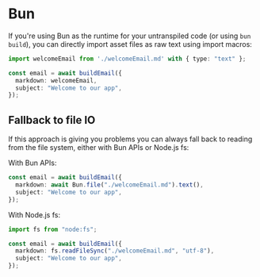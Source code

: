 # Bun

If you're using Bun as the runtime for your untranspiled code (or using `bun build`), you can directly import asset files as raw text using import macros:

```ts
import welcomeEmail from './welcomeEmail.md' with { type: "text" };

const email = await buildEmail({
  markdown: welcomeEmail,
  subject: "Welcome to our app",
});
```

## Fallback to file IO

If this approach is giving you problems you can always fall back to reading from the file system, either with Bun APIs or Node.js fs:

With Bun APIs:

```ts
const email = await buildEmail({
  markdown: await Bun.file("./welcomeEmail.md").text(),
  subject: "Welcome to our app",
});
```

With Node.js fs:

```ts
import fs from "node:fs";

const email = await buildEmail({
  markdown: fs.readFileSync("./welcomeEmail.md", "utf-8"),
  subject: "Welcome to our app",
});
```
